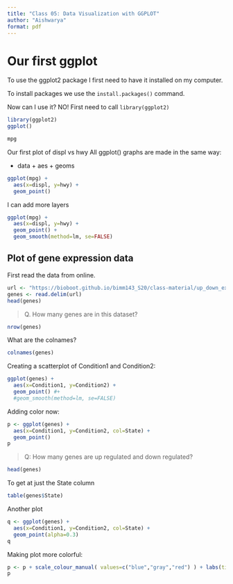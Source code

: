 ```yaml
---
title: "Class 05: Data Visualization with GGPLOT"
author: "Aishwarya"
format: pdf
---
```


# Our first ggplot

To use the ggplot2 package I first need to have it installed on my computer.

To install packages we use the `install.packages()` command.

Now can I use it? NO! First need to call `library(ggplot2)`

```r
library(ggplot2)
ggplot()
```

```r
mpg
```

Our first plot of displ vs hwy All ggplot() graphs are made in the same way:

-   data + aes + geoms

```r
ggplot(mpg) +
  aes(x=displ, y=hwy) +
  geom_point()
```


I can add more layers

```r
ggplot(mpg) +
  aes(x=displ, y=hwy) +
  geom_point() +
  geom_smooth(method=lm, se=FALSE)
```

## Plot of gene expression data

First read the data from online. 

```r
url <- "https://bioboot.github.io/bimm143_S20/class-material/up_down_expression.txt"
genes <- read.delim(url)
head(genes)
```


> Q. How many genes are in this dataset?

```r
nrow(genes)
```

What are the colnames?
```r
colnames(genes)
```
Creating a scatterplot of Condition1 and Condition2:
```r
ggplot(genes) +
  aes(x=Condition1, y=Condition2) +
  geom_point() #+
  #geom_smooth(method=lm, se=FALSE)
```

Adding color now:
```r
p <- ggplot(genes) +
  aes(x=Condition1, y=Condition2, col=State) +
  geom_point()
p
```

> Q: How many genes are up regulated and down regulated?

```r
head(genes)
```

To get at just the State column
```r
table(genes$State)

```

Another plot
```r
q <- ggplot(genes) +
  aes(x=Condition1, y=Condition2, col=State) +
  geom_point(alpha=0.3)
q
```

Making plot more colorful:
```r
p <- p + scale_colour_manual( values=c("blue","gray","red") ) + labs(title='Gene Expression Changes Upon Drug Treatment',                              x='Control(No Drug)', y='Drug Treatment', )
p
```


